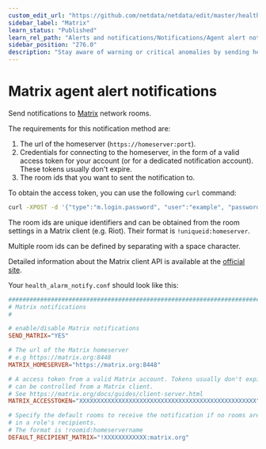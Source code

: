 ```yaml
---
custom_edit_url: "https://github.com/netdata/netdata/edit/master/health/notifications/matrix/README.md"
sidebar_label: "Matrix"
learn_status: "Published"
learn_rel_path: "Alerts and notifications/Notifications/Agent alert notifications"
sidebar_position: "276.0"
description: "Stay aware of warning or critical anomalies by sending health alarms to Matrix network rooms with Netdata's health monitoring watchdog."
---
```



# Matrix agent alert notifications

Send notifications to [Matrix](https://matrix.org/) network rooms.

The requirements for this notification method are:

1.  The url of the homeserver (`https://homeserver:port`).
2.  Credentials for connecting to the homeserver, in the form of a valid access token for your account (or for a
    dedicated notification account). These tokens usually don't expire.
3.  The room ids that you want to sent the notification to.

To obtain the access token, you can use the following `curl` command:

```bash
curl -XPOST -d '{"type":"m.login.password", "user":"example", "password":"wordpass"}' "https://homeserver:8448/_matrix/client/r0/login"
```

The room ids are unique identifiers and can be obtained from the room settings in a Matrix client (e.g. Riot). Their
format is `!uniqueid:homeserver`.

Multiple room ids can be defined by separating with a space character.

Detailed information about the Matrix client API is available at the [official
site](https://matrix.org/docs/guides/client-server.html).

Your `health_alarm_notify.conf` should look like this:

```conf
###############################################################################
# Matrix notifications
#

# enable/disable Matrix notifications
SEND_MATRIX="YES"

# The url of the Matrix homeserver
# e.g https://matrix.org:8448
MATRIX_HOMESERVER="https://matrix.org:8448"

# A access token from a valid Matrix account. Tokens usually don't expire,
# can be controlled from a Matrix client.
# See https://matrix.org/docs/guides/client-server.html
MATRIX_ACCESSTOKEN="XXXXXXXXXXXXXXXXXXXXXXXXXXXXXXXXXXXXXXXXXXXXXXXXXX"

# Specify the default rooms to receive the notification if no rooms are provided
# in a role's recipients.
# The format is !roomid:homeservername
DEFAULT_RECIPIENT_MATRIX="!XXXXXXXXXXXX:matrix.org"
```


